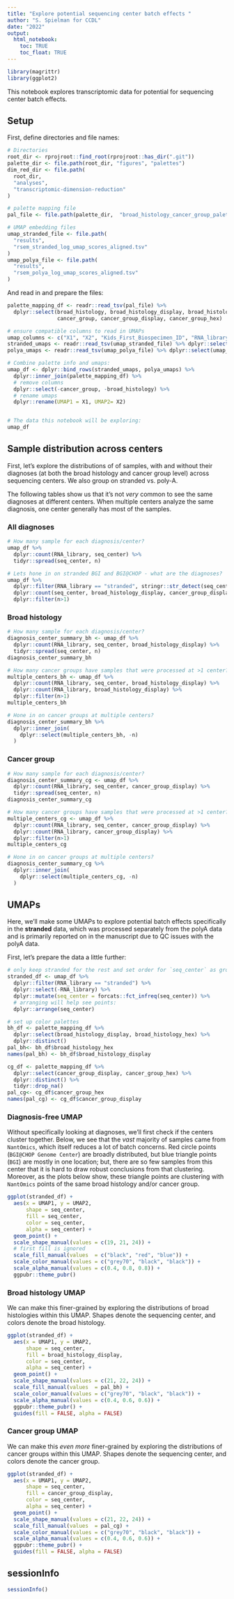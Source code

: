 ```yaml
---
title: "Explore potential sequencing center batch effects "
author: "S. Spielman for CCDL"
date: "2022"
output: 
  html_notebook:
    toc: TRUE
    toc_float: TRUE
---
```


```r
library(magrittr)
library(ggplot2)
```
This notebook explores transcriptomic data for potential for sequencing center batch effects.

## Setup

First, define directories and file names: 
```r

# Directories
root_dir <- rprojroot::find_root(rprojroot::has_dir(".git"))
palette_dir <- file.path(root_dir, "figures", "palettes")
dim_red_dir <- file.path(
  root_dir,
  "analyses",
  "transcriptomic-dimension-reduction"
)

# palette mapping file
pal_file <- file.path(palette_dir,  "broad_histology_cancer_group_palette.tsv")

# UMAP embedding files
umap_stranded_file <- file.path(
  "results",
  "rsem_stranded_log_umap_scores_aligned.tsv"
)
umap_polya_file <- file.path(
  "results",
  "rsem_polya_log_umap_scores_aligned.tsv"
)
```

And read in and prepare the files:
```r
palette_mapping_df <- readr::read_tsv(pal_file) %>%
  dplyr::select(broad_histology, broad_histology_display, broad_histology_hex, 
                cancer_group, cancer_group_display, cancer_group_hex) 

# ensure compatible columns to read in UMAPs
umap_columns <- c("X1", "X2", "Kids_First_Biospecimen_ID", "RNA_library", "broad_histology", "cancer_group", "seq_center")
stranded_umaps <- readr::read_tsv(umap_stranded_file) %>% dplyr::select(umap_columns)
polya_umaps <- readr::read_tsv(umap_polya_file) %>% dplyr::select(umap_columns)

# Combine palette info and umaps:
umap_df <- dplyr::bind_rows(stranded_umaps, polya_umaps) %>%
  dplyr::inner_join(palette_mapping_df) %>%
  # remove columns
  dplyr::select(-cancer_group, -broad_histology) %>%
  # rename umaps
  dplyr::rename(UMAP1 = X1, UMAP2= X2)


# The data this notebook will be exploring:
umap_df
```


## Sample distribution across centers

First, let's explore the distributions of of samples, with and without their diagnoses (at both the broad histology and cancer group level) across sequencing centers. We also group on stranded vs. poly-A.

The following tables show us that it's not _very_ common to see the same diagnoses at different centers.
When multiple centers analyze the same diagnosis, one center generally has most of the samples.


### All diagnoses

```r
# How many sample for each diagnosis/center?
umap_df %>%
  dplyr::count(RNA_library, seq_center) %>%
  tidyr::spread(seq_center, n)

# Lets hone in on stranded BGI and BGI@CHOP - what are the diagnoses?
umap_df %>%
  dplyr::filter(RNA_library == "stranded", stringr::str_detect(seq_center, "BGI")) %>%
  dplyr::count(seq_center, broad_histology_display, cancer_group_display) %>%
  dplyr::filter(n>1)
```

### Broad histology

```r
# How many sample for each diagnosis/center?
diagnosis_center_summary_bh <- umap_df %>%
  dplyr::count(RNA_library, seq_center, broad_histology_display) %>%
  tidyr::spread(seq_center, n)
diagnosis_center_summary_bh

# How many cancer groups have samples that were processed at >1 center?
multiple_centers_bh <- umap_df %>% 
  dplyr::count(RNA_library, seq_center, broad_histology_display) %>%
  dplyr::count(RNA_library, broad_histology_display) %>%
  dplyr::filter(n>1) 
multiple_centers_bh

# Hone in on cancer groups at multiple centers?
diagnosis_center_summary_bh %>%
  dplyr::inner_join(
    dplyr::select(multiple_centers_bh, -n)
  )
```



### Cancer group

```r
# How many sample for each diagnosis/center?
diagnosis_center_summary_cg <- umap_df %>%
  dplyr::count(RNA_library, seq_center, cancer_group_display) %>%
  tidyr::spread(seq_center, n)
diagnosis_center_summary_cg

# How many cancer groups have samples that were processed at >1 center?
multiple_centers_cg <- umap_df %>% 
  dplyr::count(RNA_library, seq_center, cancer_group_display) %>%
  dplyr::count(RNA_library, cancer_group_display) %>%
  dplyr::filter(n>1) 
multiple_centers_cg

# Hone in on cancer groups at multiple centers?
diagnosis_center_summary_cg %>%
  dplyr::inner_join(
    dplyr::select(multiple_centers_cg, -n)
  )
```


## UMAPs

Here, we'll make some UMAPs to explore potential batch effects specifically in the **stranded** data, which was processed separately from the polyA data and is primarily reported on in the manuscript due to QC issues with the polyA data.

First, let's prepare the data a little further:
```r
# only keep stranded for the rest and set order for `seq_center` as group size
stranded_df <- umap_df %>%
  dplyr::filter(RNA_library == "stranded") %>%
  dplyr::select(-RNA_library) %>%
  dplyr::mutate(seq_center = forcats::fct_infreq(seq_center)) %>%
  # arranging will help see points:
  dplyr::arrange(seq_center)

# set up color palettes
bh_df <- palette_mapping_df %>%
  dplyr::select(broad_histology_display, broad_histology_hex) %>%
  dplyr::distinct() 
pal_bh<- bh_df$broad_histology_hex
names(pal_bh) <- bh_df$broad_histology_display

cg_df <- palette_mapping_df %>%
  dplyr::select(cancer_group_display, cancer_group_hex) %>%
  dplyr::distinct() %>%
  tidyr::drop_na()
pal_cg<- cg_df$cancer_group_hex
names(pal_cg) <- cg_df$cancer_group_display
```

### Diagnosis-free UMAP

Without specifically looking at diagnoses, we'll first check if the centers cluster together. 
Below, we see that the _vast_ majority of samples came from `NantOmics`, which itself reduces a lot of batch concerns. 
Red circle points (`BGI@CHOP Genome Center`) are broadly distributed, but blue triangle points (`BGI`) are mostly in one location; but, there are so few samples from this center that it is hard to draw robust conclusions from that clustering.
Moreover, as the plots below show, these triangle points are clustering with `NantOmics` points of the same broad histology and/or cancer group.

```r
ggplot(stranded_df) + 
  aes(x = UMAP1, y = UMAP2, 
      shape = seq_center, 
      fill = seq_center, 
      color = seq_center, 
      alpha = seq_center) + 
  geom_point() + 
  scale_shape_manual(values = c(19, 21, 24)) + 
  # first fill is ignored 
  scale_fill_manual(values  = c("black", "red", "blue")) +
  scale_color_manual(values = c("grey70", "black", "black")) +
  scale_alpha_manual(values = c(0.4, 0.8, 0.8)) +
  ggpubr::theme_pubr()
```


### Broad histology UMAP

We can make this finer-grained by exploring the distributions of broad histologies within this UMAP.
Shapes denote the sequencing center, and colors denote the broad histology.

```r
ggplot(stranded_df) + 
  aes(x = UMAP1, y = UMAP2, 
      shape = seq_center, 
      fill = broad_histology_display, 
      color = seq_center, 
      alpha = seq_center) + 
  geom_point() + 
  scale_shape_manual(values = c(21, 22, 24)) + 
  scale_fill_manual(values  = pal_bh) +
  scale_color_manual(values = c("grey70", "black", "black")) +
  scale_alpha_manual(values = c(0.4, 0.6, 0.6)) +
  ggpubr::theme_pubr() + 
  guides(fill = FALSE, alpha = FALSE)
```



### Cancer group UMAP

We can make this _even more_ finer-grained by exploring the distributions of cancer groups within this UMAP.
Shapes denote the sequencing center, and colors denote the cancer group.

```r
ggplot(stranded_df) + 
  aes(x = UMAP1, y = UMAP2, 
      shape = seq_center, 
      fill = cancer_group_display, 
      color = seq_center, 
      alpha = seq_center) + 
  geom_point() + 
  scale_shape_manual(values = c(21, 22, 24)) + 
  scale_fill_manual(values  = pal_cg) +
  scale_color_manual(values = c("grey70", "black", "black")) +
  scale_alpha_manual(values = c(0.4, 0.6, 0.6)) +
  ggpubr::theme_pubr() + 
  guides(fill = FALSE, alpha = FALSE)
```

## sessionInfo

```r
sessionInfo()
```
